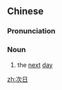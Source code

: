 ==Chinese==
{{zh-forms}}

===Pronunciation===
{{zh-pron
|m=cìrì
|c=ci3 jat6
|h=pfs=chhṳ-ngit
|mn=chhù-ji̍t
|cat=n
}}

===Noun===
{{zh-noun}}

# {{lb|zh|literary}} the [[next]] [[day]]

[[zh:次日]]